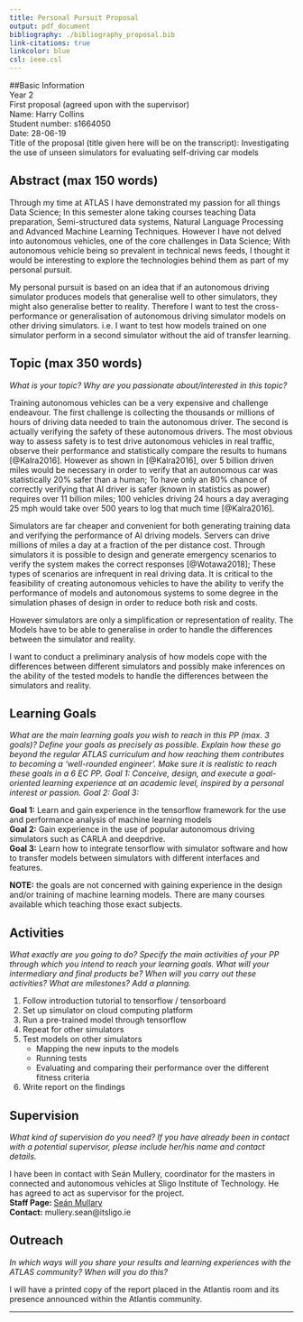 ```yaml
---
title: Personal Pursuit Proposal
output: pdf_document
bibliography: ./bibliography_proposal.bib
link-citations: true
linkcolor: blue
csl: ieee.csl
---
```



##Basic Information  
Year 2  
First proposal (agreed upon with the supervisor)  
Name: Harry Collins  
Student number: s1664050  
Date: 28-06-19  
Title of the proposal (title given here will be on the transcript): Investigating the use of unseen simulators for evaluating self-driving car models

## Abstract (max 150 words)

Through my time at ATLAS I have demonstrated my passion for all things Data Science; In this semester alone taking courses teaching Data preparation, Semi-structured data systems, Natural Language Processing and Advanced Machine Learning Techniques.
However I have not delved into autonomous vehicles, one of the core challenges in Data Science;
With autonomous vehicle being so prevalent in technical news feeds, I thought it would be interesting to explore the technologies behind them as part of my personal pursuit.

My personal pursuit is based on an idea that if an autonomous driving simulator produces models that generalise well to other simulators, they might also generalise better to reality.
Therefore I want to test the cross-performance or generalisation of autonomous driving simulator models on other driving simulators. 
i.e. I want to test how models trained on one simulator perform in a second simulator without the aid of transfer learning. 

## Topic (max 350 words)
*What is your topic? Why are you passionate about/interested in this topic? *

Training autonomous vehicles can be a very expensive and challenge endeavour. 
The first challenge is collecting the thousands or millions of hours of driving data needed to train the autonomous driver. 
The second is actually verifying the safety of these autonomous drivers.
The most obvious way to assess safety is to test drive autonomous vehicles in real traffic, observe their performance and statistically compare the results to humans [@Kalra2016]. 
However as shown in [@Kalra2016], over 5 billion driven miles would be necessary in order to verify that an autonomous car was statistically 20% safer than a human;
To have only an 80% chance of correctly verifying that AI driver is safer (known in statistics as power) requires over 11 billion miles; 
100 vehicles driving 24 hours a day averaging 25 mph would take over 500 years to log that much time [@Kalra2016]. 

Simulators are far cheaper and convenient for both generating training data and verifying the performance of AI driving models. 
Servers can drive millions of miles a day at a fraction of the per distance cost. 
Through simulators it is possible to design and generate emergency scenarios to verify the system makes the correct responses [@Wotawa2018]; These types of scenarios are infrequent in real driving data.
It is critical to the feasibility of creating autonomous vehicles to have the ability to verify the performance of models and autonomous systems to some degree in the simulation phases of design in order to reduce both risk and costs. 

However simulators are only a simplification or representation of reality. 
The Models have to be able to generalise in order to handle the differences between the simulator and reality.

I want to conduct a preliminary analysis of how models cope with the differences between different simulators and possibly make inferences on the ability of the tested models to handle the differences between the simulators and reality. 

## Learning Goals
*What are the main learning goals you wish to reach in this PP (max. 3 goals)? Define your goals as precisely as possible. Explain how these go beyond the regular ATLAS curriculum and how reaching them contributes to becoming a ‘well-rounded engineer’. Make sure it is realistic to reach these goals in a 6 EC PP. Goal 1: Conceive, design, and execute a goal-oriented learning experience at an academic level, inspired by a personal interest or passion. Goal 2: Goal 3: *

**Goal 1:** Learn and gain experience in the tensorflow framework for the use and performance analysis of machine learning models  
**Goal 2:** Gain experience in the use of popular autonomous driving simulators such as CARLA and deepdrive.  
**Goal 3:** Learn how to integrate tensorflow with simulator software and how to transfer models between simulators with different interfaces and features.

**NOTE:** the goals are not concerned with gaining experience in the design and/or training of machine learning models. 
There are many courses available which teaching those exact subjects. 

## Activities
*What exactly are you going to do? Specify the main activities of your PP through which you intend to reach your learning goals. What will your intermediary and final products be? When will you carry out these activities? What are milestones? Add a planning.*

1. Follow introduction tutorial to tensorflow / tensorboard
2. Set up simulator on cloud computing platform
3. Run a pre-trained model through tensorflow
4. Repeat for other simulators
5. Test models on other simulators
    * Mapping the new inputs to the models
    * Running tests
    * Evaluating and comparing their performance over the different fitness criteria
6. Write report on the findings

## Supervision
*What kind of supervision do you need? If you have already been in contact with a potential supervisor, please include her/his name and contact details.*

I have been in contact with Seán Mullery, coordinator for the masters in connected and autonomous vehicles at Sligo Institute of Technology. 
He has agreed to act as supervisor for the project.  
**Staff Page: **[Seán Mullary](https://www.itsligo.ie/research/staffprofiles/sean-mullery/)  
**Contact:** mullery.sean@itsligo.ie


## Outreach
*In which ways will you share your results and learning experiences with the ATLAS community? When will you do this? *

I will have a printed copy of the report placed in the Atlantis room and its presence announced within the Atlantis community.


--------
